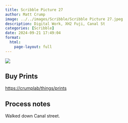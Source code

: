 ```yaml
---
title: Scribble Picture 27
author: Matt Crump
image: ../../images/Scribble/Scribble Picture 27.jpeg
description: Digital Work, XH2 Fuji, Canal St
categories: [Scribble]
date: 2024-09-21 17:49:04
format:
  html:
    page-layout: full
---
```


![](../../images/Scribble/Scribble Picture 27.jpeg)

## Buy Prints

[https://crumplab/things/prints](https://crumplab/things/prints)

## Process notes

Walked down Canal street.
